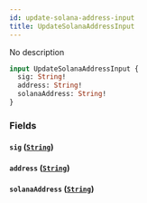 ```yaml
---
id: update-solana-address-input
title: UpdateSolanaAddressInput
---
```



No description

```graphql
input UpdateSolanaAddressInput {
  sig: String!
  address: String!
  solanaAddress: String!
}
```


### Fields

#### `sig` ([`String`](../../references/scalars/string))




#### `address` ([`String`](../../references/scalars/string))




#### `solanaAddress` ([`String`](../../references/scalars/string))






